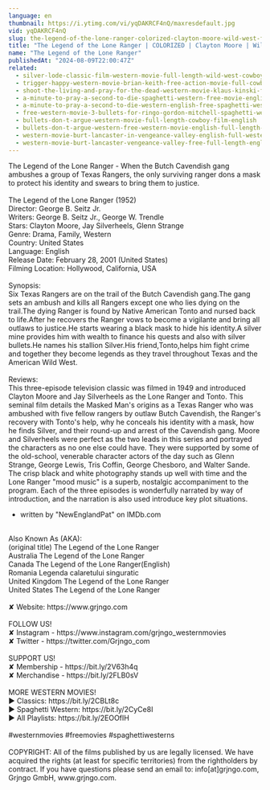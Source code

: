 ```yaml
---
language: en
thumbnail: https://i.ytimg.com/vi/yqDAKRCF4nQ/maxresdefault.jpg
vid: yqDAKRCF4nQ
slug: the-legend-of-the-lone-ranger-colorized-clayton-moore-wild-west-film
title: "The Legend of the Lone Ranger | COLORIZED | Clayton Moore | Wild West Film"
name: "The Legend of the Lone Ranger"
publishedAt: "2024-08-09T22:00:47Z"
related:
  - silver-lode-classic-film-western-movie-full-length-wild-west-cowboy-movies-free-film
  - trigger-happy-western-movie-brian-keith-free-action-movie-full-cowboy-films-full-movies
  - shoot-the-living-and-pray-for-the-dead-western-movie-klaus-kinski-full-movie
  - a-minute-to-pray-a-second-to-die-spaghetti-western-free-movie-english
  - a-minute-to-pray-a-second-to-die-western-english-free-spaghetti-western
  - free-western-movie-3-bullets-for-ringo-gordon-mitchell-spaghetti-western-full-youtube-movie
  - bullets-don-t-argue-western-movie-full-length-cowboy-film-english
  - bullets-don-t-argue-western-free-western-movie-english-full-length-feature-film
  - western-movie-burt-lancaster-in-vengeance-valley-english-full-western-movie-free-classic-film
  - western-movie-burt-lancaster-vengeance-valley-free-full-length-english-classic-cowboy-film
---
```


The Legend of the Lone Ranger - When the Butch Cavendish gang ambushes a group of Texas Rangers, the only surviving ranger dons a mask to protect his identity and swears to bring them to justice.<br />
<br />
The Legend of the Lone Ranger (1952)<br />
Director: George B. Seitz Jr.<br />
Writers: George B. Seitz Jr., George W. Trendle<br />
Stars: Clayton Moore, Jay Silverheels, Glenn Strange<br />
Genre: Drama, Family, Western<br />
Country: United States<br />
Language: English<br />
Release Date: February 28, 2001 (United States)<br />
Filming Location: Hollywood, California, USA<br />
<br />
Synopsis:<br />
Six Texas Rangers are on the trail of the Butch Cavendish gang.The gang sets an ambush and kills all Rangers except one who lies dying on the trail.The dying Ranger is found by Native American Tonto and nursed back to life.After he recovers the Ranger vows to become a vigilante and bring all outlaws to justice.He starts wearing a black mask to hide his identity.A silver mine provides him with wealth to finance his quests and also with silver bullets.He names his stallion Silver.His friend,Tonto,helps him fight crime and together they become legends as they travel throughout Texas and the American Wild West.<br />
<br />
Reviews:<br />
This three-episode television classic was filmed in 1949 and introduced Clayton Moore and Jay Silverheels as the Lone Ranger and Tonto. This seminal film details the Masked Man's origins as a Texas Ranger who was ambushed with five fellow rangers by outlaw Butch Cavendish, the Ranger's recovery with Tonto's help, why he conceals his identity with a mask, how he finds Silver, and their round-up and arrest of the Cavendish gang. Moore and Silverheels were perfect as the two leads in this series and portrayed the characters as no one else could have. They were supported by some of the old-school, venerable character actors of the day such as Glenn Strange, George Lewis, Tris Coffin, George Chesboro, and Walter Sande. The crisp black and white photography stands up well with time and the Lone Ranger "mood music" is a superb, nostalgic accompaniment to the program. Each of the three episodes is wonderfully narrated by way of introduction, and the narration is also used introduce key plot situations.<br />
- written by "NewEnglandPat" on IMDb.com<br />
<br />
Also Known As (AKA):<br />
(original title) The Legend of the Lone Ranger<br />
Australia The Legend of the Lone Ranger<br />
Canada The Legend of the Lone Ranger(English)<br />
Romania Legenda calaretului singuratic<br />
United Kingdom The Legend of the Lone Ranger<br />
United States The Legend of the Lone Ranger<br />
<br />
✘ Website: https://www.grjngo.com<br />
<br />
FOLLOW US!<br />
✘ Instagram - https://www.instagram.com/grjngo_westernmovies<br />
✘ Twitter - https://twitter.com/Grjngo_com<br />
<br />
SUPPORT US!<br />
✘ Membership - https://bit.ly/2V63h4q<br />
✘ Merchandise - https://bit.ly/2FLB0sV<br />
<br />
MORE WESTERN MOVIES! <br />
► Classics: https://bit.ly/2CBLt8c <br />
► Spaghetti Western: https://bit.ly/2CyCe8I <br />
► All Playlists: https://bit.ly/2EOOfIH <br />
<br />
#westernmovies #freemovies #spaghettiwesterns<br />
<br />
COPYRIGHT: All of the films published by us are legally licensed. We have acquired the rights (at least for specific territories) from the rightholders by contract. If you have questions please send an email to: info[at]grjngo.com, Grjngo GmbH, www.grjngo.com.